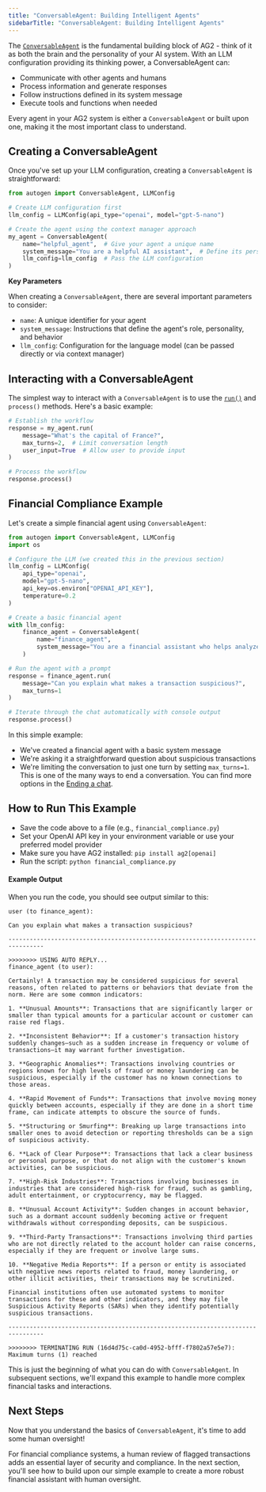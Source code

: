 ```yaml
---
title: "ConversableAgent: Building Intelligent Agents"
sidebarTitle: "ConversableAgent: Building Intelligent Agents"
---
```


The [`ConversableAgent`](/docs/api-reference/autogen/ConversableAgent) is the fundamental building block of AG2 - think of it as both the brain and the personality of your AI system. With an LLM configuration providing its thinking power, a ConversableAgent can:

- Communicate with other agents and humans
- Process information and generate responses
- Follow instructions defined in its system message
- Execute tools and functions when needed

Every agent in your AG2 system is either a `ConversableAgent` or built upon one, making it the most important class to understand.

## Creating a ConversableAgent

Once you've set up your LLM configuration, creating a `ConversableAgent` is straightforward:

```python hl_lines="7-11"
from autogen import ConversableAgent, LLMConfig

# Create LLM configuration first
llm_config = LLMConfig(api_type="openai", model="gpt-5-nano")

# Create the agent using the context manager approach
my_agent = ConversableAgent(
    name="helpful_agent",  # Give your agent a unique name
    system_message="You are a helpful AI assistant",  # Define its personality and purpose
    llm_config=llm_config  # Pass the LLM configuration
)
```

**Key Parameters**

When creating a `ConversableAgent`, there are several important parameters to consider:

- `name`: A unique identifier for your agent
- `system_message`: Instructions that define the agent's role, personality, and behavior
- `llm_config`: Configuration for the language model (can be passed directly or via context manager)

## Interacting with a ConversableAgent

The simplest way to interact with a `ConversableAgent` is to use the [`run()`](/docs/api-reference/autogen/ConversableAgent#run) and `process()` methods. Here's a basic example:

```python hl_lines="2-6 9"
# Establish the workflow
response = my_agent.run(
    message="What's the capital of France?",
    max_turns=2,  # Limit conversation length
    user_input=True  # Allow user to provide input
)

# Process the workflow
response.process()
```


<RunMethodHelpMsg/>

## Financial Compliance Example

Let's create a simple financial agent using `ConversableAgent`:

```python
from autogen import ConversableAgent, LLMConfig
import os

# Configure the LLM (we created this in the previous section)
llm_config = LLMConfig(
    api_type="openai",
    model="gpt-5-nano",
    api_key=os.environ["OPENAI_API_KEY"],
    temperature=0.2
)

# Create a basic financial agent
with llm_config:
    finance_agent = ConversableAgent(
        name="finance_agent",
        system_message="You are a financial assistant who helps analyze financial data and transactions."
    )

# Run the agent with a prompt
response = finance_agent.run(
    message="Can you explain what makes a transaction suspicious?",
    max_turns=1
)

# Iterate through the chat automatically with console output
response.process()
```

In this simple example:

- We've created a financial agent with a basic system message
- We're asking it a straightforward question about suspicious transactions
- We're limiting the conversation to just one turn by setting `max_turns=1`. This is one of the many ways to end a conversation. You can find more options in the [Ending a chat](/docs/user-guide/advanced-concepts/orchestration/ending-a-chat/).

## How to Run This Example

- Save the code above to a file (e.g., `financial_compliance.py`)
- Set your OpenAI API key in your environment variable or use your preferred model provider
- Make sure you have AG2 installed: `pip install ag2[openai]`
- Run the script: `python financial_compliance.py`

#### Example Output

When you run the code, you should see output similar to this:

```console
user (to finance_agent):

Can you explain what makes a transaction suspicious?

--------------------------------------------------------------------------------

>>>>>>>> USING AUTO REPLY...
finance_agent (to user):

Certainly! A transaction may be considered suspicious for several reasons, often related to patterns or behaviors that deviate from the norm. Here are some common indicators:

1. **Unusual Amounts**: Transactions that are significantly larger or smaller than typical amounts for a particular account or customer can raise red flags.

2. **Inconsistent Behavior**: If a customer's transaction history suddenly changes—such as a sudden increase in frequency or volume of transactions—it may warrant further investigation.

3. **Geographic Anomalies**: Transactions involving countries or regions known for high levels of fraud or money laundering can be suspicious, especially if the customer has no known connections to those areas.

4. **Rapid Movement of Funds**: Transactions that involve moving money quickly between accounts, especially if they are done in a short time frame, can indicate attempts to obscure the source of funds.

5. **Structuring or Smurfing**: Breaking up large transactions into smaller ones to avoid detection or reporting thresholds can be a sign of suspicious activity.

6. **Lack of Clear Purpose**: Transactions that lack a clear business or personal purpose, or that do not align with the customer's known activities, can be suspicious.

7. **High-Risk Industries**: Transactions involving businesses in industries that are considered high-risk for fraud, such as gambling, adult entertainment, or cryptocurrency, may be flagged.

8. **Unusual Account Activity**: Sudden changes in account behavior, such as a dormant account suddenly becoming active or frequent withdrawals without corresponding deposits, can be suspicious.

9. **Third-Party Transactions**: Transactions involving third parties who are not directly related to the account holder can raise concerns, especially if they are frequent or involve large sums.

10. **Negative Media Reports**: If a person or entity is associated with negative news reports related to fraud, money laundering, or other illicit activities, their transactions may be scrutinized.

Financial institutions often use automated systems to monitor transactions for these and other indicators, and they may file Suspicious Activity Reports (SARs) when they identify potentially suspicious transactions.

--------------------------------------------------------------------------------

>>>>>>>> TERMINATING RUN (16d4d75c-ca0d-4952-bfff-f7802a57e5e7): Maximum turns (1) reached
```

This is just the beginning of what you can do with `ConversableAgent`. In subsequent sections, we'll expand this example to handle more complex financial tasks and interactions.

## Next Steps
Now that you understand the basics of `ConversableAgent`, it's time to add some human oversight!

For financial compliance systems, a human review of flagged transactions adds an essential layer of security and compliance. In the next section, you'll see how to build upon our simple example to create a more robust financial assistant with human oversight.
